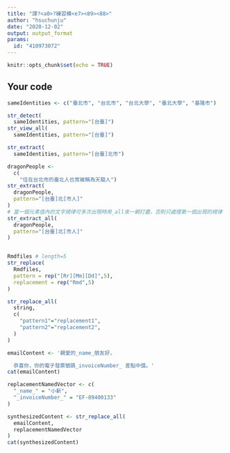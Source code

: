 ---
title: "課?<a0>?練習模<e7><89><88>"
author: "hsuchunju"
date: "2020-12-02"
output: output_format
params:
  id: "410973072"
---

```{r setup, include=FALSE}
knitr::opts_chunk$set(echo = TRUE)
```

## Your code

```{r}
sameIdentities <- c("臺北市", "台北市", "台北大學", "臺北大學", "基隆市")

str_detect(
  sameIdentities, pattern="[台臺]")
str_view_all(
  sameIdentities, pattern="[台臺]")
```

```{r}
str_extract(
  sameIdentities, pattern="[台臺]北市")
```

```{r}
dragonPeople <-
  c(
    "住在台北市的臺北人也常被稱為天龍人")
str_extract(
  dragonPeople,
  pattern="[台臺]北[市人]"
)
# 當一個元素值內的文字規律可多次出現時用_all來一網打盡，否則只處理第一個出現的規律
str_extract_all(
  dragonPeople,
  pattern="[台臺]北[市人]"
)
```
```{r}

```

```{r}
Rmdfiles # length=5
str_replace(
  Rmdfiles,
  pattern = rep("[Rr][Mm][Dd]",5),
  replacement = rep("Rmd",5)
)
```

```{r}
str_replace_all(
  string,
  c(
    "pattern1"="replacement1",
    "pattern2"="replacement2",
  )
)
```

```{r}
emailContent <- '親愛的_name_朋友好，

  恭喜你，你的電子發票號碼_invoiceNumber_ 差點中獎。'
cat(emailContent)
```

```{r}
replacementNamedVector <- c(
  "_name_" = "小新",
  "_invoiceNumber_" = "EF-89400133"
)

synthesizedContent <- str_replace_all(
  emailContent,
  replacementNamedVector
)
cat(synthesizedContent)
```

